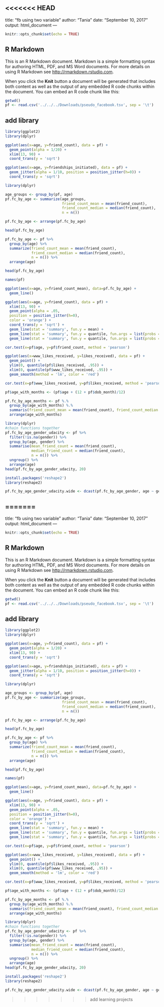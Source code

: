 <<<<<<< HEAD
---
title: "fb using two variable"
author: "Tania"
date: "September 10, 2017"
output: html_document
---

```r
knitr::opts_chunk$set(echo = TRUE)
```

## R Markdown

This is an R Markdown document. Markdown is a simple formatting syntax for authoring HTML, PDF, and MS Word documents. For more details on using R Markdown see <http://rmarkdown.rstudio.com>.

When you click the **Knit** button a document will be generated that includes both content as well as the output of any embedded R code chunks within the document. You can embed an R code chunk like this:

```r
getwd()
pf <- read.csv('../../../Downloads/pseudo_facebook.tsv', sep = '\t')
```

## add library
```r
library(ggplot2)
library(dplyr)
```

```r
ggplot(aes(x=age, y=friend_count), data = pf) + 
  geom_point(alpha = 1/20) + 
  xlim(13, 90) +
  coord_trans(y = 'sqrt')
```

```r
ggplot(aes(x=age, y=friendships_initiated), data = pf) + 
  geom_jitter(alpha = 1/10, position = position_jitter(h=0)) + 
  coord_trans(y = 'sqrt')

```


```r
library(dplyr)
```
```r
age_groups <- group_by(pf, age)
pf.fc_by_age <- summarize(age_groups, 
                          friend_count_mean = mean(friend_count),
                          friend_count_median = median(friend_count),
                          n = n())

pf.fc_by_age <- arrange(pf.fc_by_age)

head(pf.fc_by_age)
```
```r
pf.fc_by_age <- pf %>%
  group_by(age) %>%
  summarize(friend_count_mean = mean(friend_count),
            friend_count_median = median(friend_count),
            n = n()) %>%
  arrange(age)

head(pf.fc_by_age)
```
```r
names(pf)
```



```r
ggplot(aes(x=age, y=friend_count_mean), data=pf.fc_by_age) +
  geom_line()

```

```r
ggplot(aes(x=age, y=friend_count), data = pf) + 
  xlim(13, 90) +
  geom_point(alpha = .05,
  position = position_jitter(h=0),
  color = 'orange') +
  coord_trans(y = 'sqrt') + 
  geom_line(stat = 'summary', fun.y = mean) +
  geom_line(stat = 'summary', fun.y = quantile, fun.args = list(probs = .1), linetype = 2, color = 'red') +
  geom_line(stat = 'summary', fun.y = quantile, fun.args = list(probs = .9), linetype = 2, color = 'red')
```

```r
cor.test(x=pf$age, y=pf$friend_count, method = 'pearson')
```

```r
ggplot(aes(x=www_likes_received, y=likes_received), data = pf) +
  geom_point() +
  ylim(0, quantile(pf$likes_received, .95)) +
  xlim(0, quantile(pf$www_likes_received, .95)) + 
  geom_smooth(method = 'lm', color = 'red')
```


```r
cor.test(x=pf$www_likes_received, y=pf$likes_received, method = 'pearson')
```

```r
pf$age_with_months <- (pf$age + (12 + pf$dob_month)/12)
```



```r
pf.fc_by_age_months <- pf %.%
  group_by(age_with_months) %.%
  summaris(friend_count_mean = mean(friend_count), friend_count_median = median(friend_count), n = n()) %.%
  arrange(age_with_months)
```

```r
library(dplyr)
#chain functions together
pf.fc_by_age_gender_udacity <- pf %>%
  filter(!is.na(gender)) %>%
  group_by(age, gender) %>%
  summarise(mean_friend_count = mean(friend_count), 
            median_friend_count = median(friend_count), 
            n = n()) %>%
  ungroup() %>%
  arrange(age)
head(pf.fc_by_age_gender_udacity, 20)

```


```r
install.packages('reshape2')
library(reshape2)

pf.fc_by_age_gender_udacity.wide <- dcast(pf.fc_by_age_gender, age ~ gender, value.var = 'median_friend_count')
```

=======
---
title: "fb using two variable"
author: "Tania"
date: "September 10, 2017"
output: html_document
---

```r
knitr::opts_chunk$set(echo = TRUE)
```

## R Markdown

This is an R Markdown document. Markdown is a simple formatting syntax for authoring HTML, PDF, and MS Word documents. For more details on using R Markdown see <http://rmarkdown.rstudio.com>.

When you click the **Knit** button a document will be generated that includes both content as well as the output of any embedded R code chunks within the document. You can embed an R code chunk like this:

```r
getwd()
pf <- read.csv('../../../Downloads/pseudo_facebook.tsv', sep = '\t')
```

## add library
```r
library(ggplot2)
library(dplyr)
```

```r
ggplot(aes(x=age, y=friend_count), data = pf) + 
  geom_point(alpha = 1/20) + 
  xlim(13, 90) +
  coord_trans(y = 'sqrt')
```

```r
ggplot(aes(x=age, y=friendships_initiated), data = pf) + 
  geom_jitter(alpha = 1/10, position = position_jitter(h=0)) + 
  coord_trans(y = 'sqrt')

```


```r
library(dplyr)
```
```r
age_groups <- group_by(pf, age)
pf.fc_by_age <- summarize(age_groups, 
                          friend_count_mean = mean(friend_count),
                          friend_count_median = median(friend_count),
                          n = n())

pf.fc_by_age <- arrange(pf.fc_by_age)

head(pf.fc_by_age)
```
```r
pf.fc_by_age <- pf %>%
  group_by(age) %>%
  summarize(friend_count_mean = mean(friend_count),
            friend_count_median = median(friend_count),
            n = n()) %>%
  arrange(age)

head(pf.fc_by_age)
```
```r
names(pf)
```



```r
ggplot(aes(x=age, y=friend_count_mean), data=pf.fc_by_age) +
  geom_line()

```

```r
ggplot(aes(x=age, y=friend_count), data = pf) + 
  xlim(13, 90) +
  geom_point(alpha = .05,
  position = position_jitter(h=0),
  color = 'orange') +
  coord_trans(y = 'sqrt') + 
  geom_line(stat = 'summary', fun.y = mean) +
  geom_line(stat = 'summary', fun.y = quantile, fun.args = list(probs = .1), linetype = 2, color = 'red') +
  geom_line(stat = 'summary', fun.y = quantile, fun.args = list(probs = .9), linetype = 2, color = 'red')
```

```r
cor.test(x=pf$age, y=pf$friend_count, method = 'pearson')
```

```r
ggplot(aes(x=www_likes_received, y=likes_received), data = pf) +
  geom_point() +
  ylim(0, quantile(pf$likes_received, .95)) +
  xlim(0, quantile(pf$www_likes_received, .95)) + 
  geom_smooth(method = 'lm', color = 'red')
```


```r
cor.test(x=pf$www_likes_received, y=pf$likes_received, method = 'pearson')
```

```r
pf$age_with_months <- (pf$age + (12 + pf$dob_month)/12)
```



```r
pf.fc_by_age_months <- pf %.%
  group_by(age_with_months) %.%
  summaris(friend_count_mean = mean(friend_count), friend_count_median = median(friend_count), n = n()) %.%
  arrange(age_with_months)
```

```r
library(dplyr)
#chain functions together
pf.fc_by_age_gender_udacity <- pf %>%
  filter(!is.na(gender)) %>%
  group_by(age, gender) %>%
  summarise(mean_friend_count = mean(friend_count), 
            median_friend_count = median(friend_count), 
            n = n()) %>%
  ungroup() %>%
  arrange(age)
head(pf.fc_by_age_gender_udacity, 20)

```


```r
install.packages('reshape2')
library(reshape2)

pf.fc_by_age_gender_udacity.wide <- dcast(pf.fc_by_age_gender, age ~ gender, value.var = 'median_friend_count')
```

>>>>>>> add learning projects
